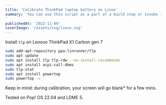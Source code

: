 ```yaml
---
title: 'Calibrate ThinkPad laptop battery on Linux'
summary: 'You can use this script as a part of a build step or invoke it as a serverless function via webhook.
'
publishedAt: '2022-11-09'
coverImage: '/assets/svg/linux.svg'
---
```


Install `tlp` on Lenovo ThinkPad X1 Carbon gen 7

```sh
sudo add-apt-repository ppa:linrunner/tlp
sudo apt update
sudo apt install tlp tlp-rdw --no-install-recommends
sudo apt install acpi-call-dkms
sudo tlp-stat
sudo apt install powertop
sudo powertop -c
```

Keep in mind: during calibration, your screen will go blank\* for a few mins.

Tested on Pop! OS 22.04 and LDME 5.
